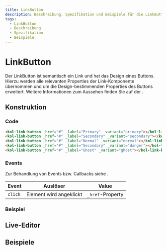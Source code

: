 ```yaml
---
title: LinkButton
description: Beschreibung, Spezifikation und Beispiele für die LinkButton-Komponente.
tags:
  - LinkButton
  - Beschreibung
  - Spezifikation
  - Beispiele
---
```



# LinkButton

Der LinkButton ist semantisch ein Link und hat das Design eines Buttons. Hierzu werden alle relevanten Properties der Link-Komponente übernommen und um die Design-bestimmenden Properties des Buttons erweitert.
Weitere Informationen zum Aussehen finden Sie auf der <kol-link _href="../components/button" _label="Seite des Buttons"></kol-link>.

## Konstruktion

### Code

```html
<kol-link-button _href="#" _label="Primary" _variant="primary"></kol-link-button>
<kol-link-button _href="#" _label="Secondary" _variant="secondary"></kol-link-button>
<kol-link-button _href="#" _label="Normal" _variant="normal"></kol-link-button>
<kol-link-button _href="#" _label="Secondary" _variant="danger"></kol-link-button>
<kol-link-button _href="#" _label="Ghost" _variant="ghost"></kol-link-button>
```

### Events

Zur Behandlung von Events bzw. Callbacks siehe <kol-link _label="Events" _href="../concepts/events" />.

| Event   | Auslöser                | Value            |
|---------|-------------------------|------------------|
| `click` | Element wird angeklickt | `_href`-Property |

### Beispiel

<div class="flex gap-2">
	<kol-link-button _href="#" _label="Primary" _variant="primary"></kol-link-button>
	<kol-link-button _href="#" _label="Secondary" _variant="secondary"></kol-link-button>
	<kol-link-button _href="#" _label="Normal" _variant="normal"></kol-link-button>
	<kol-link-button _href="#" _label="Danger" _variant="danger"></kol-link-button>
	<kol-link-button _href="#" _label="Ghost" _variant="ghost"></kol-link-button>
</div>

<Readme />

<ExampleLink component="link-button" />

## Live-Editor

<LiveEditorCompact component="link-button" />

## Beispiele

<Configurator component="link-button" sample="basic" />
